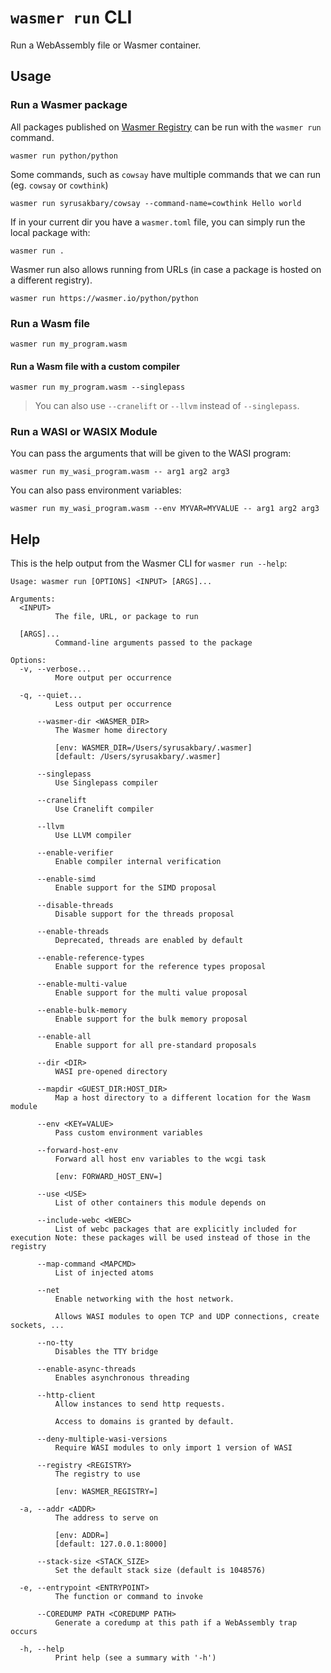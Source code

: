 # `wasmer run` CLI

Run a WebAssembly file or Wasmer container.

## Usage

### Run a Wasmer package

All packages published on [Wasmer Registry](/registry) can be run with the `wasmer run` command.

```
wasmer run python/python
```

Some commands, such as `cowsay` have multiple commands that we can run (eg. `cowsay` or `cowthink`)

```
wasmer run syrusakbary/cowsay --command-name=cowthink Hello world
```

If in your current dir you have a `wasmer.toml` file, you can simply run the local package with:

```
wasmer run .
```

Wasmer run also allows running from URLs (in case a package is hosted on a different registry).

```
wasmer run https://wasmer.io/python/python
```


### Run a Wasm file

```
wasmer run my_program.wasm
```

#### Run a Wasm file with a custom compiler

```
wasmer run my_program.wasm --singlepass
```

> You can also use `--cranelift` or `--llvm` instead of `--singlepass`.

### Run a WASI or WASIX Module

You can pass the arguments that will be given to the WASI program:

```
wasmer run my_wasi_program.wasm -- arg1 arg2 arg3
```

You can also pass environment variables:

```
wasmer run my_wasi_program.wasm --env MYVAR=MYVALUE -- arg1 arg2 arg3
```


## Help

This is the help output from the Wasmer CLI for `wasmer run --help`:

```
Usage: wasmer run [OPTIONS] <INPUT> [ARGS]...

Arguments:
  <INPUT>
          The file, URL, or package to run

  [ARGS]...
          Command-line arguments passed to the package

Options:
  -v, --verbose...
          More output per occurrence

  -q, --quiet...
          Less output per occurrence

      --wasmer-dir <WASMER_DIR>
          The Wasmer home directory

          [env: WASMER_DIR=/Users/syrusakbary/.wasmer]
          [default: /Users/syrusakbary/.wasmer]

      --singlepass
          Use Singlepass compiler

      --cranelift
          Use Cranelift compiler

      --llvm
          Use LLVM compiler

      --enable-verifier
          Enable compiler internal verification

      --enable-simd
          Enable support for the SIMD proposal

      --disable-threads
          Disable support for the threads proposal

      --enable-threads
          Deprecated, threads are enabled by default

      --enable-reference-types
          Enable support for the reference types proposal

      --enable-multi-value
          Enable support for the multi value proposal

      --enable-bulk-memory
          Enable support for the bulk memory proposal

      --enable-all
          Enable support for all pre-standard proposals

      --dir <DIR>
          WASI pre-opened directory

      --mapdir <GUEST_DIR:HOST_DIR>
          Map a host directory to a different location for the Wasm module

      --env <KEY=VALUE>
          Pass custom environment variables

      --forward-host-env
          Forward all host env variables to the wcgi task

          [env: FORWARD_HOST_ENV=]

      --use <USE>
          List of other containers this module depends on

      --include-webc <WEBC>
          List of webc packages that are explicitly included for execution Note: these packages will be used instead of those in the registry

      --map-command <MAPCMD>
          List of injected atoms

      --net
          Enable networking with the host network.

          Allows WASI modules to open TCP and UDP connections, create sockets, ...

      --no-tty
          Disables the TTY bridge

      --enable-async-threads
          Enables asynchronous threading

      --http-client
          Allow instances to send http requests.

          Access to domains is granted by default.

      --deny-multiple-wasi-versions
          Require WASI modules to only import 1 version of WASI

      --registry <REGISTRY>
          The registry to use

          [env: WASMER_REGISTRY=]

  -a, --addr <ADDR>
          The address to serve on

          [env: ADDR=]
          [default: 127.0.0.1:8000]

      --stack-size <STACK_SIZE>
          Set the default stack size (default is 1048576)

  -e, --entrypoint <ENTRYPOINT>
          The function or command to invoke

      --COREDUMP PATH <COREDUMP PATH>
          Generate a coredump at this path if a WebAssembly trap occurs

  -h, --help
          Print help (see a summary with '-h')
```
